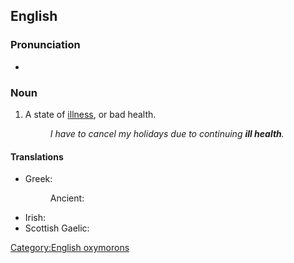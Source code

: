 ==English==

===Pronunciation===
* {{audio|en-au-ill health.ogg|Audio (AU)|lang=en}}

===Noun===
{{en-noun|-}}

# {{lb|en|idiomatic}} A state of [[illness]], or bad health.
#: ''I have to cancel my holidays due to continuing '''ill health'''.''

<!--I make this entry as idiomatic as the term is confusing for English L2 speakers, because "bad health" is expected. The coupling of "ill" + "health" is contradictory.-->

====Translations====
{{trans-top|state of bad health}}
* Greek:
*: Ancient: {{t|grc|καχεξία|f}}
{{trans-mid}}
* Irish: {{t|ga|breoiteacht|f}}
* Scottish Gaelic: {{t|gd|euslaint|f}}
{{trans-bottom}}

[[Category:English oxymorons]]